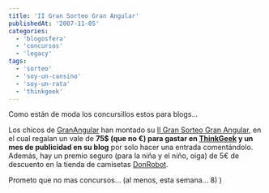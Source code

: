```yaml
---
title: 'II Gran Sorteo Gran Angular'
publishedAt: '2007-11-05'
categories:
  - 'blogosfera'
  - 'concursos'
  - 'legacy'
tags:
  - 'sorteo'
  - 'soy-un-cansino'
  - 'soy-un-rata'
  - 'thinkgeek'
---
```


Como están de moda los concursillos estos para blogs...

Los chicos de [GranAngular](http://www.gran-angular.net/) han montado su [II Gran Sorteo Gran Angular](http://www.gran-angular.net/2007/11/05/ii-gran-sorteo-gran-angular-sorteamos-vale-de-75-para-thinkgeek/), en el cual regalan un vale de **75$ (que no €) para gastar en [ThinkGeek](http://www.thinkgeek.com/) y un mes de publicidad en su blog** por solo hacer una entrada comentándolo. Además, hay un premio seguro (para la niña y el niño, oiga) de 5€ de descuento en la tienda de camisetas [DonRobot](http://www.donrobot.com/).

Prometo que no mas concursos... (al menos, esta semana... 8) )
